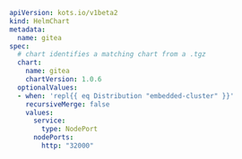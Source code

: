```yaml
apiVersion: kots.io/v1beta2
kind: HelmChart
metadata:
  name: gitea
spec:
  # chart identifies a matching chart from a .tgz
  chart:
    name: gitea
    chartVersion: 1.0.6
  optionalValues:
  - when: 'repl{{ eq Distribution "embedded-cluster" }}'
    recursiveMerge: false
    values:
      service:
        type: NodePort
      nodePorts:
        http: "32000"
```        